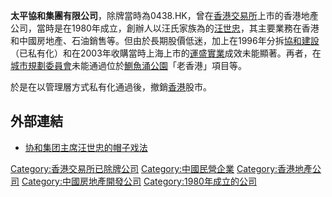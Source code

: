 '''太平協和集團有限公司'''，除牌當時為0438.HK，曾在[[香港交易所|香港交易所]]上市的香港地產公司，當時是在1980年成立，創辦人以汪氏家族為的[[汪世忠|汪世忠]]，其主要業務在香港和中國房地產、石油銷售等。但由於長期股價低迷，加上在1996年分拆[[協和建設|協和建設]]（已私有化）和在2003年收購當時上海上市的[[運盛實業|運盛實業]]成效未能顯著。再者，在[[城市規劃委員會|城市規劃委員會]]未能通過位於[[鰂魚涌公園|鰂魚涌公園]]「老香港」項目等。

於是在以管理層方式私有化通過後，撤銷[[香港|香港]]股市。

== 外部連結 ==
* [http://www.stnn.cc/fotune/200706/t20070601_549986.html 协和集团主席汪世忠的帽子戏法]{{Dead link|date=2019年5月 |bot=InternetArchiveBot |fix-attempted=yes }}

[[Category:香港交易所已除牌公司|Category:香港交易所已除牌公司]]
[[Category:中國民營企業|Category:中國民營企業]]
[[Category:香港地產公司|Category:香港地產公司]]
[[Category:中國房地產開發公司|Category:中國房地產開發公司]]
[[Category:1980年成立的公司|Category:1980年成立的公司]]